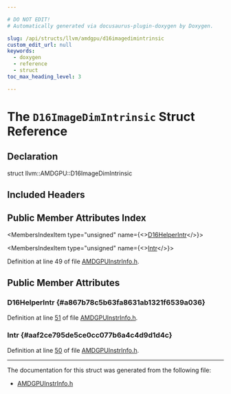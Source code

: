 ```yaml
---

# DO NOT EDIT!
# Automatically generated via docusaurus-plugin-doxygen by Doxygen.

slug: /api/structs/llvm/amdgpu/d16imagedimintrinsic
custom_edit_url: null
keywords:
  - doxygen
  - reference
  - struct
toc_max_heading_level: 3

---
```





# The `D16ImageDimIntrinsic` Struct Reference

<DoxygenPage pluginConfig={pluginConfig}>



## Declaration

<CodeBlock>struct llvm::AMDGPU::D16ImageDimIntrinsic</CodeBlock>

## Included Headers

<IncludesList>
<IncludesListItem
  filePath="Target/AMDGPU/AMDGPUInstrInfo.h"
  permalink="/docs/api/files/lib/lib/target/lib/target/amdgpu/amdgpuinstrinfo-h"
  isLocal="true" />
</IncludesList>

## Public Member Attributes Index

<MembersIndex>

<MembersIndexItem
  type="unsigned"
  name={<><a href="#a867b78c5b63fa8631ab1321f6539a036">D16HelperIntr</a></>}>
</MembersIndexItem>

<MembersIndexItem
  type="unsigned"
  name={<><a href="#aaf2ce795de5ce0cc077b6a4c4d9d1d4c">Intr</a></>}>
</MembersIndexItem>

</MembersIndex>


Definition at line 49 of file <a href="/docs/api/files/lib/lib/target/lib/target/amdgpu/amdgpuinstrinfo-h">AMDGPUInstrInfo.h</a>.

<SectionDefinition>

## Public Member Attributes

### D16HelperIntr {#a867b78c5b63fa8631ab1321f6539a036}

<MemberDefinition
  prototype="unsigned llvm::AMDGPU::D16ImageDimIntrinsic::D16HelperIntr">

Definition at line <a href="/docs/api/files/lib/lib/target/lib/target/amdgpu/amdgpuinstrinfo-h/#l00051">51</a> of file <a href="/docs/api/files/lib/lib/target/lib/target/amdgpu/amdgpuinstrinfo-h">AMDGPUInstrInfo.h</a>.
</MemberDefinition>

### Intr {#aaf2ce795de5ce0cc077b6a4c4d9d1d4c}

<MemberDefinition
  prototype="unsigned llvm::AMDGPU::D16ImageDimIntrinsic::Intr">

Definition at line <a href="/docs/api/files/lib/lib/target/lib/target/amdgpu/amdgpuinstrinfo-h/#l00050">50</a> of file <a href="/docs/api/files/lib/lib/target/lib/target/amdgpu/amdgpuinstrinfo-h">AMDGPUInstrInfo.h</a>.
</MemberDefinition>

</SectionDefinition>

<hr/>

The documentation for this struct was generated from the following file:

<ul>
<li><a href="/docs/api/files/lib/lib/target/lib/target/amdgpu/amdgpuinstrinfo-h">AMDGPUInstrInfo.h</a></li>
</ul>

</DoxygenPage>
